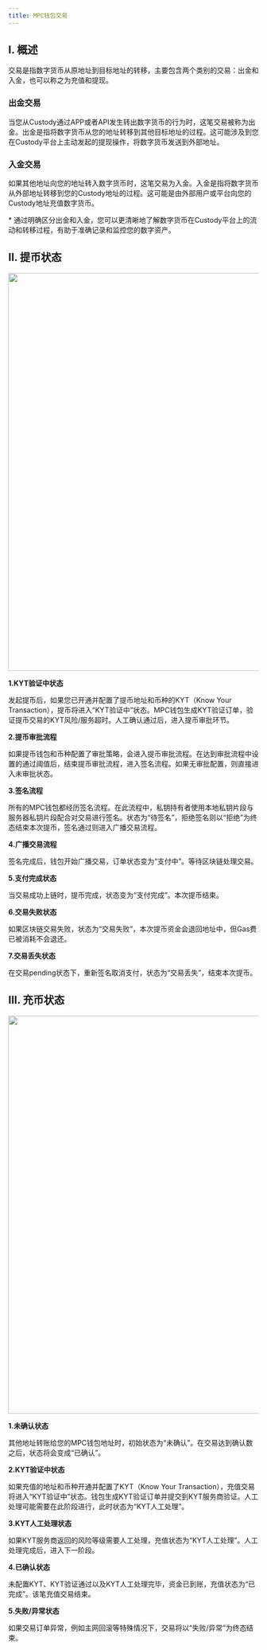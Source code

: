 ---
title: MPC钱包交易
---


## I. 概述

交易是指数字货币从原地址到目标地址的转移，主要包含两个类别的交易：出金和入金，也可以称之为充值和提现。

### 出金交易
当您从Custody通过APP或者API发生转出数字货币的行为时，这笔交易被称为出金。出金是指将数字货币从您的地址转移到其他目标地址的过程。这可能涉及到您在Custody平台上主动发起的提现操作，将数字货币发送到外部地址。
### 入金交易 
如果其他地址向您的地址转入数字货币时，这笔交易为入金。入金是指将数字货币从外部地址转移到您的Custody地址的过程。这可能是由外部用户或平台向您的Custody地址充值数字货币。

<Tip> 
* 通过明确区分出金和入金，您可以更清晰地了解数字货币在Custody平台上的流动和转移过程，有助于准确记录和监控您的数字资产。
</Tip>

## II. 提币状态
<div className="w-full flex items-center justify-center">
    <img src="/images/help-center/withdrawal_cn.png" width="800"/>
</div>

**1.KYT验证中状态**

发起提币后，如果您已开通并配置了提币地址和币种的KYT（Know Your Transaction），提币将进入“KYT验证中”状态。MPC钱包生成KYT验证订单，验证提币交易的KYT风险/服务超时。人工确认通过后，进入提币审批环节。

**2.提币审批流程**

如果提币钱包和币种配置了审批策略，会进入提币审批流程。在达到审批流程中设置的通过阈值后，结束提币审批流程，进入签名流程。如果无审批配置，则直接进入未审批状态。

**3.签名流程**

所有的MPC钱包都经历签名流程。在此流程中，私钥持有者使用本地私钥片段与服务器私钥片段配合对交易进行签名。状态为“待签名”，拒绝签名则以“拒绝”为终态结束本次提币，签名通过则进入广播交易流程。

**4.广播交易流程**

签名完成后，钱包开始广播交易，订单状态变为“支付中”。等待区块链处理交易。

**5.支付完成状态**

当交易成功上链时，提币完成，状态变为“支付完成”。本次提币结束。

**6.交易失败状态**

如果区块链交易失败，状态为“交易失败”，本次提币资金会退回地址中，但Gas费已被消耗不会退还。

**7.交易丢失状态**

在交易pending状态下，重新签名取消支付，状态为“交易丢失”，结束本次提币。


## III. 充币状态

<div className="w-full flex items-center justify-center">
    <img src="/images/help-center/deposit_cn.png" width="800"/>
</div>

**1.未确认状态**

其他地址转账给您的MPC钱包地址时，初始状态为“未确认”。在交易达到确认数之后，状态将会变成“已确认”。


**2.KYT验证中状态**

如果充值的地址和币种开通并配置了KYT（Know Your Transaction），充值交易将进入“KYT验证中”状态。钱包生成KYT验证订单并提交到KYT服务商验证。人工处理可能需要在此阶段进行，此时状态为“KYT人工处理”。


**3.KYT人工处理状态**

如果KYT服务商返回的风险等级需要人工处理，充值状态为“KYT人工处理”。人工处理完成后，进入下一阶段。


**4.已确认状态**

未配置KYT、KYT验证通过以及KYT人工处理完毕，资金已到账，充值状态为“已完成”。该笔充值交易结束。


**5.失败/异常状态**

如果交易订单异常，例如主网回滚等特殊情况下，交易将以“失败/异常”为终态结束。